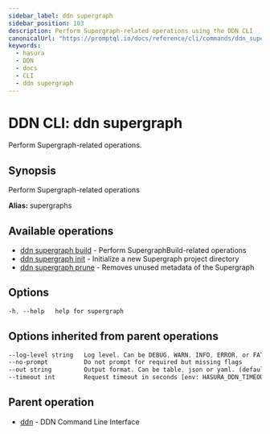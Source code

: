 ```yaml
---
sidebar_label: ddn supergraph
sidebar_position: 103
description: Perform Supergraph-related operations using the DDN CLI
canonicalUrl: "https://promptql.io/docs/reference/cli/commands/ddn_supergraph"
keywords:
  - hasura
  - DDN
  - docs
  - CLI
  - ddn supergraph
---
```


# DDN CLI: ddn supergraph

Perform Supergraph-related operations.

## Synopsis

Perform Supergraph-related operations

**Alias:** supergraphs

## Available operations

- [ddn supergraph build](/reference/cli/commands/ddn_supergraph_build) - Perform SupergraphBuild-related operations
- [ddn supergraph init](/reference/cli/commands/ddn_supergraph_init) - Initialize a new Supergraph project directory
- [ddn supergraph prune](/reference/cli/commands/ddn_supergraph_prune) - Removes unused metadata of the Supergraph

## Options

```sass
-h, --help   help for supergraph
```

## Options inherited from parent operations

```sass
--log-level string   Log level. Can be DEBUG, WARN, INFO, ERROR, or FATAL. (default "INFO")
--no-prompt          Do not prompt for required but missing flags
--out string         Output format. Can be table, json or yaml. (default "table")
--timeout int        Request timeout in seconds [env: HASURA_DDN_TIMEOUT] (default 100)
```

## Parent operation

- [ddn](/reference/cli/commands/ddn) - DDN Command Line Interface
